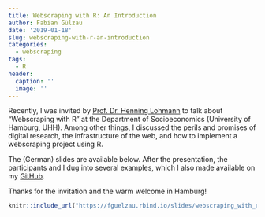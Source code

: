 ```yaml
---
title: Webscraping with R: An Introduction
author: Fabian Gülzau
date: '2019-01-18'
slug: webscraping-with-r-an-introduction
categories:
  - webscraping
tags:
  - R
header:
  caption: ''
  image: ''
---
```


Recently, I was invited by [Prof. Dr. Henning Lohmann](https://www.wiso.uni-hamburg.de/en/fachbereich-sozoek/professuren/lohmann/team/lohmann-henning.html) to talk about "Webscraping with R" at the Department of Socioeconomics (University of Hamburg, UHH). Among other things, I discussed the perils and promises of digital research, the infrastructure of the web, and how to implement a webscraping project using R. 

The (German) slides are available below. After the presentation, the participants and I dug into several examples, which I also made available on my [GitHub](https://github.com/FabianFox/Webscraping-Hamburg-).

Thanks for the invitation and the warm welcome in Hamburg!

```r
knitr::include_url("https://fguelzau.rbind.io/slides/webscraping_with_r_-_slides.html")
```
